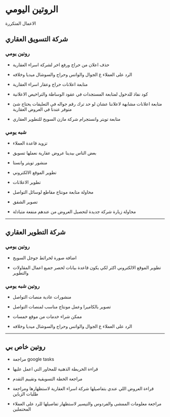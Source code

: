 # الروتين اليومي

الاعمال المتكررة

## شركة التسويق العقاري

### روتين يومي

- حذف اعلان من حراج ورفع اخر لشركة اسراء العقارية

- الرد على العملاء ع الجوال والواتس وحراج والسوشال ميديا وخلافه

- متابعة اعلانات حراج وعقار اسراء العقارية


- كود نفاذ للدخول لمتابعة المستجدات في عقود الوساطة والتراخيص الاعلانية

- متابعة اعلانات مشابهة لاعلاننا عشان لو حد ترك رقم جواله في التعليقات يحتاج شئ متوفر عندنا في العروض العقارية

- متابعة تويتر وانستجرام شركة مازن السويح للتطوير العقاري



### شبه يومي

- تزويد قاعدة العملاء

- بعض الناس بيدينا عروض عقارية نعملها تسويق

- منشور تويتر وانستا

- تطوير الموقع الالكتروني 

- تطوير الاعلانات

- محاولة متابعة مونتاج مقاطع لوسائل التواصل

- تصوير الشقق 

- محاولة زيارة شركة جديدة لتحصيل العروض من عندهم منفعة متبادلة

---

## شركة التطوير العقاري

### روتين يومي

- اضافة صورة لخرائط جوجل السويح 

- تطوير الموقع الالكتروني اكثر لكي يكون قاعدة بيانات لحصر جميع اعمال المقاولات والتطوير

### روتين شبه يومي

- منشورات عادية منصات التواصل

- تصوير بالكاميرا وعمل مونتاج مناسب لمنصات التواصل

- ممكن شراء خدمات من موقع خمسات

- الرد على العملاء ع الجوال والواتس وحراج والسوشال ميديا وخلافه

---

## روتين خاص بي

- مراجعة google tasks

- قراءة الخريطة الذهنية للمحاور التي اعمل عليها

- مراجعة الخطة التسويقية وتقييم التقدم

- قراءة العروض اللي عندي بتفاصيلها شركة اسراء العقارية لاستظهارها ومراجعة طلبات الزباين

- مراجعة معلومات الممشى والفردوس والتيسير لاستظهار تفاصيلها للرد على العملاء المحتملين













